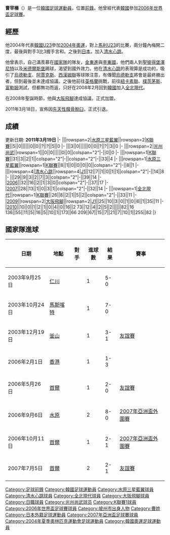 {{Infobox football biography 2
|     playername = 曹宰榛
|       fullname = 曹宰榛
|          image = 
|    dateofbirth = {{birth date and age|1981|7|9|df=yes}} 
|    cityofbirth = [[京畿道|京畿道]][[坡州市|坡州市]]
| countryofbirth = [[韓國|韓國]]
|         height = {{height|meter=1.85}}
|    currentclub = 
|     clubnumber = 
|       position = [[前鋒_(足球)|前鋒]]
|    youthyears1 = 
|    youthclubs1 = 
|         years1 = 2000-2001
|         years2 = 2002-2003
|         years3 = 2004
|         years4 = 2004-2007
|         years5 = 2008
|         years6 = 2009-2010
|         clubs1 = [[水原三星藍翼|水原三星藍翼]]
|         clubs2 = [[光州尚武|光州尚武]] (從軍)
|         clubs3 = [[水原三星藍翼|水原三星藍翼]]
|         clubs4 = [[清水心跳|清水心跳]]
|         clubs5 = [[全北現代|全北現代]]
|         clubs6 = [[大阪飛腳|大阪飛腳]]
|          caps1 = 8   | goals1 = 0 
|          caps2 = 31  | goals2 = 3
|          caps3 = 8   | goals3 = 1
|          caps4 = 101 | goals4 = 45
|          caps5 = 26  | goals5 = 8
|          caps6 = 35  | goals6 = 10
| nationalyears1 = 2003-2004
| nationalyears2 = 2003-2008
|  nationalteam1 = [[韓國國家足球隊|韓國U23]]
|  nationalteam2 = [[韓國國家足球隊|韓國]]
|  nationalcaps1 = 27 | nationalgoals1 = 11 
|  nationalcaps2 = 40 | nationalgoals2 = 10
|       pcupdate = 2011年3月19日
|       ntupdate = 2011年3月19日
}}

{{Infobox Korean name|hangul=조재진|hanja=曺宰溱|rr=Jo Jae-jin|mr=Cho Chaejin}}

'''曹宰榛'''（{{bd|1981年|7月9日|catIdx=Cho}}）是一位[[韓國|韓國]][[足球|足球]][[運動員|運動員]]，位置[[前鋒_(足球)|前鋒]]。他曾經代表[[韓國國家足球隊|韓國]]參加[[2006年世界盃足球賽|2006年世界盃足球賽]]。
== 經歷 ==
他2004年代表[[韓國國家足球隊|韓國U23]]參加[[2004年夏季奧林匹克運動會足球比賽|2004年奧運]]，對上[[馬利國家足球隊|馬利U23]]的比賽，兩分鐘內梅開二度，最後與對手3比3握手言和。之後到[[日本|日本]]，加入[[清水心跳|清水心跳]]。 

他曾表示，自己滿羨慕在[[韓國國家足球隊|國家隊]]的隊友，[[金東進|金東進]]與[[李東國|李東國]]，他們兩人到[[聖彼得堡澤尼特|聖彼得堡澤尼特]]以及[[米德爾斯堡|米德爾斯堡]]踢球，渴望到國外效力。他在[[清水心跳|清水心跳]]的表現算是成功的，吸引了[[烏德勒支|烏德勒支]]、[[阿賈克斯|阿賈克斯]]、[[西漢姆聯|西漢姆聯]]等球隊注意，有傳聞[[烏德勒支|烏德勒支]]將會是最終勝出者，但到最後並未達成協議。之後他前往[[英格蘭|英格蘭]]挑戰，前往[[紐卡素聯|紐卡素聯]]、[[樸茨茅斯足球俱樂部|樸茨茅斯]]、[[富勒姆|富勒姆]]測試，但都無功而返，只好在2008年2月回到[[韓國|韓國]]加入[[全北現代|全北現代]]。

在2008年聖誕時節，他與[[大阪飛腳|大阪飛腳]]達成協議，正式加盟。

2011年3月18日，宣佈因[[先天性髖骨脫臼|先天性髖骨脫臼]]，正式引退。

== 成績 ==
更新日期: '''2011年3月19日'''
{{Football player statistics 1|YY}}
{{Football player statistics 2|KOR|YY}}
|-
|{{tsl|en|2000 K-League||2000}}||rowspan=2|[[水原三星藍翼|水原三星藍翼]]||rowspan=2|[[K聯賽|K聯賽]]||5||0||||||0||0||?||?||5||0
|-
|{{tsl|en|2001 K-League||2001}}||3||0||||||0||0||?||?||3||0
|-
|{{tsl|en|2002 K-League||2002}}||rowspan=2|[[光州尚武|光州尚武]]||rowspan=1|{{0}}||0||0||||||0||0||colspan="2"|-||0||0
|-
|{{tsl|en|2003 K-League||2003}}||rowspan=1|[[K聯賽|K聯賽]]||31||3||2||1||colspan="2"|-||colspan="2"|-||33||4
|-
|{{tsl|en|2004 K-League||2004}}||rowspan=1|[[水原三星藍翼|水原三星藍翼]]||rowspan=1|[[K聯賽|K聯賽]]||8||1||0||0||0||0||colspan="2"|-||8||1
{{Football player statistics 2|JPN|YY}}
|-
|{{tsl|en|2004 J. League||2004}}||rowspan=4|[[清水心跳|清水心跳]]||rowspan=4|[[日本職業足球聯賽|J1]]||12||7||1||0||1||1||colspan="2"|-||14||8
|-
|{{tsl|en|2005 J. League||2005}}||29||9||3||2||7||3||colspan="2"|-||39||14
|-
|[[2006年日本職業足球聯賽|2006]]||32||16||2||1||3||0||colspan="2"|-||37||17
|-
|[[2007年日本職業足球聯賽|2007]]||28||13||1||0||3||1||colspan="2"|-||32||14
{{Football player statistics 2|KOR|YY}}
|-
|{{tsl|en|2008 K-League||2008}}||rowspan=1|[[全北現代|全北現代]]||rowspan=1|[[K聯賽|K聯賽]]||26||8||2||1||5||2||colspan="2"|-||33||11
{{Football player statistics 2|JPN|YY}}
|-
|[[2009年日本職業足球聯賽|2009]]||rowspan=2|[[大阪飛腳|大阪飛腳]]||rowspan=2|[[日本職業足球聯賽|J1]]||25||10||3||0||1||0||6||1||35||11
|-
|[[2010年日本職業足球聯賽|2010]]||10||0||1||2||1||0||4||0||16||2
{{Football player statistics 3|2|KOR}}73||12||4||2||5||2||||||82||16
{{Football player statistics 4|JPN}}136||55||11||5||16||5||10||1||173||66
{{Football player statistics 5}}209||67||15||7||21||7||10||1||255||82
|}

== 國家隊進球 ==
{| class="wikitable"
! 日期 !! 地點 !! 對手 !! 進球數 !! 結果 !! 賽事
|-
| 2003年9月25日 || {{flagicon|KOR}} [[仁川|仁川]] || {{fb|VIE}} || 1 || 5-0 || {{tsl|en|2004 AFC Asian Cup qualification|2004年亞洲盃外圍賽}}
|-
| 2003年10月24日 || {{flagicon|OMA}} [[馬斯喀特|馬斯喀特]] || {{fb|NEP}} || 1 || 7-0 || {{tsl|en|2004 AFC Asian Cup qualification|2004年亞洲盃外圍賽}}
|-
| 2003年12月19日 || {{flagicon|KOR}} [[釜山|釜山]] || {{fb|GER}} || 1 || 3-1 || [[友誼賽|友誼賽]]
|-
| 2006年2月1日 || {{flagicon|HKG}} [[香港|香港]] || {{fb|DEN}} || 1 || 1-3 || {{tsl|en|2006 Carlsberg Cup|2006年賀歲盃足球賽}}
|-
| 2006年5月26日 || {{flagicon|KOR}} [[首爾|首爾]] || {{fb|BIH}} || 1 || 2-0 || [[友誼賽|友誼賽]]
|-
| 2006年9月6日 || {{flagicon|KOR}} [[水原|水原]] || {{fb|TPE}} || 2 || 8-0 || [[2007年亞洲盃外圍賽|2007年亞洲盃外圍賽]]
|-
| 2006年10月11日 || {{flagicon|KOR}} [[首爾|首爾]] || {{fb|SYR}} || 1 || 2-1 || [[2007年亞洲盃外圍賽|2007年亞洲盃外圍賽]]
|-
| 2007年7月5日 || {{flagicon|KOR}} [[首爾|首爾]] || {{fb|UZB}} || 2 || 2-1 || [[友誼賽|友誼賽]]
|}

{{2006年世界盃足球赛南韓参赛名單}}

{{DEFAULTSORT:Cho, Jae-Jin}}
[[Category:足球前鋒|Category:足球前鋒]]
[[Category:韓國足球運動員|Category:韓國足球運動員]]
[[Category:水原三星藍翼球員|Category:水原三星藍翼球員]]
[[Category:清水心跳球員|Category:清水心跳球員]]
[[Category:全北現代球員|Category:全北現代球員]]
[[Category:大阪飛腳球員|Category:大阪飛腳球員]]
[[Category:日職球員|Category:日職球員]]
[[Category:光州尚武球员|Category:光州尚武球员]]
[[Category:K聯賽1球員|Category:K聯賽1球員]]
[[Category:2006年世界盃足球賽球員|Category:2006年世界盃足球賽球員]]
[[Category:坡州市出身人物|Category:坡州市出身人物]]
[[Category:曹姓|Category:曹姓]]
[[Category:日本外籍足球運動員|Category:日本外籍足球運動員]]
[[Category:2007年亞洲盃足球賽球員|Category:2007年亞洲盃足球賽球員]]
[[Category:2004年夏季奧林匹克運動會足球運動員|Category:2004年夏季奧林匹克運動會足球運動員]]
[[Category:韓國奧運足球運動員|Category:韓國奧運足球運動員]]